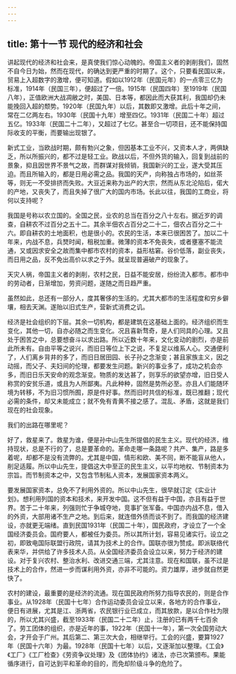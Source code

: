 ```yaml
---
---
---
```

title: 第十一节 现代的经济和社会
---




讲起现代的经济和社会来，是真使我们惊心动魄的。帝国主义者的剥削我们，固然不自今日为始，然而在现代，的确达到更严重的时期了。这个，只要看民国以来，贸易上入超数字的激增，便可知道。假如以1912年（民国元年）的一点零三亿为标准，1914年（民国三年），便超过了一倍。1915年（民国四年）至1919年（民国八年），正值欧洲大战凋敝之时，美国、日本等，都因此而大获其利，我国却仍未能挽回入超的颓势。1920年（民国九年）以后，其数即又激增。此后十年之间，常在二亿两左右。1930年（民国十九年）增至四亿。1931年（民国二十年）超过五亿。1933年（民国二十二年），又超过了七亿。甚至合一切项目，还不能保持国际收支的平衡，而要输出现银了。

新式工业，当欧战时期，颇有勃兴之象，但因基本工业不兴，又资本人才，两俱缺乏，所以所振兴的，都不过是轻工业。欧战以后，不但外货的输入，回复到战前的景象，抑且因世界不景气之故，而群谋对我倾销，我国新兴的工业，遂大受其压迫。而且所输入的，都是日用必需之品。我国的天产，向称独占市场的，如丝茶等，则无一不受排挤而失败。大豆近来称为出产的大宗，然而从东北沦陷后，偌大的产地，又丧失了，而且失掉了很广大的国内市场。长此以往，我国的工商业，将何以支持呢？

我国是号称以农立国的。全国之民，业农的总当在百分之八十左右。据近岁的调查，自耕农不过百分之五十二。其余半佃农占百分之二十二，佃农占百分之二十六。即自耕农的土地面积，也是很小的。农民的生活，本来已很困苦了。加以二十年来，内战不息，兵燹时闻，租税加重。微薄的资本不免丧失，或者壅塞不能流通，又或因求安全之故而集中都市农村的资本，益形枯窘。谷价低落，副业丧失，而日用之品，反不免出高价以求之于外。就呈现普遍破产的现象了。

天灾人祸，帝国主义者的剥削，农村之民，日益不能安居，纷纷流入都市。都市中的劳动者，日渐增加，劳资问题，遂随之而日趋严重。

虽然如此，总还有一部分人，度其奢侈的生活的。尤其大都市的生活程度和穷乡僻壤，相去天渊。遂贻以旧式生产，营新式消费之讥。

经济是社会组织的下层。其余一切机构，都是建筑在这基础上面的。经济组织而生变化，其他一切，自亦必随之而生变化。况且喜新骛奇，是人们同具的心理。又且处于困苦之中，总要想奋斗以求出路。所以近数十年来，文化变动的剧烈，亦是前此所未有。自由平等之说兴，而旧日等位上下之说，不复足以维系人心。交通便利了，人们离乡背井的多了，而旧日居田园、长子孙之念渐变；甚且家族主义，因之动摇，而父子、夫妇间的伦理，都要发生问题。新兴的事业多了，成功之机会亦多，而旧日乐天安命的观念渐变。物质的发达甚了，则享乐的欲望亦增，旧日受人称赏的安贫乐道，或且为人所鄙夷。凡此种种，固然是势所必至。亦且人们能随环境为转移，不为旧习惯所囿，原是件好事。然而旧时共信的标准，既已推翻；现代必需的条件，却又未能成立；就不免有青黄不接之感了。混乱、矛盾，这就是我们现在的社会现象。

我们的出路在哪里呢？

好了，救星来了。救星为谁，便是孙中山先生所提倡的民生主义。现代的经济，维持现状，总是不行的了，总是要革命的。革命走哪一条路呢？共产、集产，路是多着呢，却都不是没有流弊的。尤其是中国，情形和欧、美不同，断不能盲从他人，削足适履。所以中山先生，提倡这大中至正的民生主义，以平均地权、节制资本为宗旨。而节制资本之中，又包含节制私人资本，发展国家资本两义。

要发展国家资本，总免不了利用外资的。所以中山先生，很早就订定《实业计划》。想利用列国的资本和技术，来开发中国。这不但有益于中国，亦且有益于世界。苦于二十年来，列强则忙于争城夺地，竞事扩张军备。中国亦内战不息，借入的外资，大部用诸不生产之地。到后来，就连借外债而谈不到了。而我国的经济建设，亦就更无端绪。直到民国1931年（民国二十年），国民政府，才设立了一个全国经济委员会。国府要人，都被任为委员。所以其所计划，容易见诸实行。设立之初，即致电国际联盟行政院，请其为技术上的合作。国联亦很为赞成。即派联络代表来华，并供给了许多技术人员。从全国经济委员会设立以来，努力于经济的建设。对于复兴农村、整治水利、改进交通三端，尤其注意。现在和国联，虽不过是技术上的合作，然进一步而谋利用外资，亦非不可能的。资力雄厚，进步就自然更快了。

农村的建设，最重要的是经济的流通。现在国民政府所努力指导农民的，则是合作事业。从1928年（民国十七年）合作运动委员会设立以来，各地方的合作事业，便日有进展，尤其是江、浙两省，农民银行业已成立，而其放款，是以合作社为限的，所以尤其兴盛，截至1933年（民国二十二年）止，注册的已有两千七百余了。劳工团体的组织，亦是近年的事，1922年（民国十一年），第一次全国劳动大会，才开会于广州。其后第二、第三次大会，相继举行。工会的兴盛，要算1927年（民国十六年）为最。1928年（民国十七年）以后，又逐渐加以整理。《工会》《工厂》《工厂检查》《劳资争议处理》及《团体协约》诸法，亦已次第颁布。果能循序进行，自可达到平和革命的目的，而免却阶级斗争的危险了。